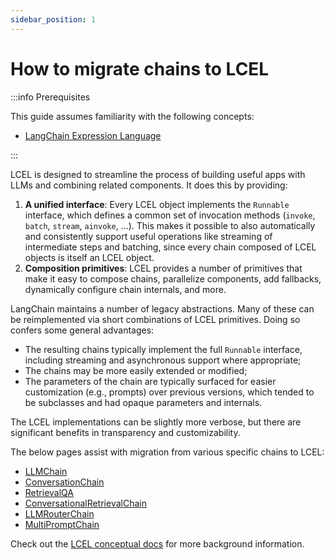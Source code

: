 ```yaml
---
sidebar_position: 1
---
```


# How to migrate chains to LCEL

:::info Prerequisites

This guide assumes familiarity with the following concepts:
- [LangChain Expression Language](/docs/concepts#langchain-expression-language-lcel)

:::

LCEL is designed to streamline the process of building useful apps with LLMs and combining related components. It does this by providing:

1. **A unified interface**: Every LCEL object implements the `Runnable` interface, which defines a common set of invocation methods (`invoke`, `batch`, `stream`, `ainvoke`, ...). This makes it possible to also automatically and consistently support useful operations like streaming of intermediate steps and batching, since every chain composed of LCEL objects is itself an LCEL object.
2. **Composition primitives**: LCEL provides a number of primitives that make it easy to compose chains, parallelize components, add fallbacks, dynamically configure chain internals, and more.

LangChain maintains a number of legacy abstractions. Many of these can be reimplemented via short combinations of LCEL primitives. Doing so confers some general advantages:

- The resulting chains typically implement the full `Runnable` interface, including streaming and asynchronous support where appropriate;
- The chains may be more easily extended or modified;
- The parameters of the chain are typically surfaced for easier customization (e.g., prompts) over previous versions, which tended to be subclasses and had opaque parameters and internals.

The LCEL implementations can be slightly more verbose, but there are significant benefits in transparency and customizability.

The below pages assist with migration from various specific chains to LCEL:

- [LLMChain](/docs/versions/migrating_chains/llm_chain)
- [ConversationChain](/docs/versions/migrating_chains/conversation_chain)
- [RetrievalQA](/docs/versions/migrating_chains/retrieval_qa)
- [ConversationalRetrievalChain](/docs/versions/migrating_chains/conversation_retrieval_chain)
- [LLMRouterChain](/docs/versions/migrating_chains/llm_router_chain)
- [MultiPromptChain](/docs/versions/migrating_chains/multi_prompt_chain)

Check out the [LCEL conceptual docs](/docs/concepts/#langchain-expression-language-lcel) for more background information.
